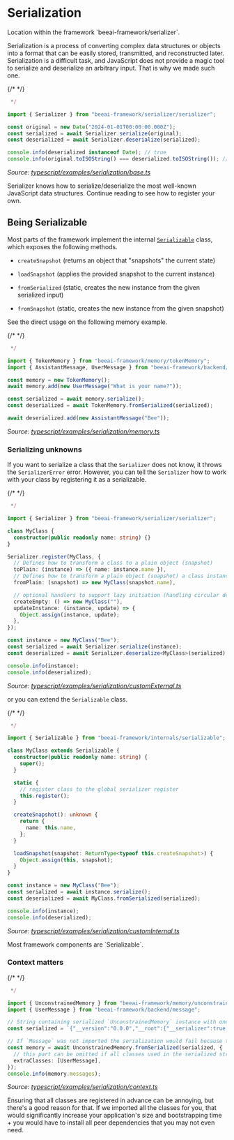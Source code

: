 # Serialization

<Tip>
Location within the framework `beeai-framework/serializer`.
</Tip>

Serialization is a process of converting complex data structures or objects into a format that can be easily stored, transmitted, and reconstructed later.
Serialization is a difficult task, and JavaScript does not provide a magic tool to serialize and deserialize an arbitrary input. That is why we made such one.

{/* <!-- embedme typescript/examples/serialization/base.ts#L4-L9999 --> */}

```ts
 */

import { Serializer } from "beeai-framework/serializer/serializer";

const original = new Date("2024-01-01T00:00:00.000Z");
const serialized = await Serializer.serialize(original);
const deserialized = await Serializer.deserialize(serialized);

console.info(deserialized instanceof Date); // true
console.info(original.toISOString() === deserialized.toISOString()); // true

```

_Source: [typescript/examples/serialization/base.ts](https://github.com/i-am-bee/beeai-framework/blob/main/typescript/examples/tools/base.ts)_

<Note>
Serializer knows how to serialize/deserialize the most well-known JavaScript data structures. Continue reading to see how to register your own.
</Note>

## Being Serializable

Most parts of the framework implement the internal [`Serializable`](https://github.com/i-am-bee/beeai-framework/blob/main/typescript/src/internals/serializable.ts) class, which exposes the following methods.

- `createSnapshot` (returns an object that "snapshots" the current state)
- `loadSnapshot` (applies the provided snapshot to the current instance)

- `fromSerialized` (static, creates the new instance from the given serialized input)
- `fromSnapshot` (static, creates the new instance from the given snapshot)

See the direct usage on the following memory example.

{/* <!-- embedme typescript/examples/serialization/memory.ts#L4-L9999 --> */}

```ts
 */

import { TokenMemory } from "beeai-framework/memory/tokenMemory";
import { AssistantMessage, UserMessage } from "beeai-framework/backend/message";

const memory = new TokenMemory();
await memory.add(new UserMessage("What is your name?"));

const serialized = await memory.serialize();
const deserialized = await TokenMemory.fromSerialized(serialized);

await deserialized.add(new AssistantMessage("Bee"));

```

_Source: [typescript/examples/serialization/memory.ts](https://github.com/i-am-bee/beeai-framework/blob/main/typescript/examples/serialization/memory.ts)_

### Serializing unknowns

If you want to serialize a class that the `Serializer` does not know, it throws the `SerializerError` error.
However, you can tell the `Serializer` how to work with your class by registering it as a serializable.

{/* <!-- embedme typescript/examples/serialization/customExternal.ts#L4-L9999 --> */}

```ts
 */

import { Serializer } from "beeai-framework/serializer/serializer";

class MyClass {
  constructor(public readonly name: string) {}
}

Serializer.register(MyClass, {
  // Defines how to transform a class to a plain object (snapshot)
  toPlain: (instance) => ({ name: instance.name }),
  // Defines how to transform a plain object (snapshot) a class instance
  fromPlain: (snapshot) => new MyClass(snapshot.name),

  // optional handlers to support lazy initiation (handling circular dependencies)
  createEmpty: () => new MyClass(""),
  updateInstance: (instance, update) => {
    Object.assign(instance, update);
  },
});

const instance = new MyClass("Bee");
const serialized = await Serializer.serialize(instance);
const deserialized = await Serializer.deserialize<MyClass>(serialized);

console.info(instance);
console.info(deserialized);

```

_Source: [typescript/examples/serialization/customExternal.ts](https://github.com/i-am-bee/beeai-framework/blob/main/typescript/examples/serialization/customExternal.ts)_

or you can extend the `Serializable` class.

{/* <!-- embedme typescript/examples/serialization/customInternal.ts#L4-L9999 --> */}

```ts
 */

import { Serializable } from "beeai-framework/internals/serializable";

class MyClass extends Serializable {
  constructor(public readonly name: string) {
    super();
  }

  static {
    // register class to the global serializer register
    this.register();
  }

  createSnapshot(): unknown {
    return {
      name: this.name,
    };
  }

  loadSnapshot(snapshot: ReturnType<typeof this.createSnapshot>) {
    Object.assign(this, snapshot);
  }
}

const instance = new MyClass("Bee");
const serialized = await instance.serialize();
const deserialized = await MyClass.fromSerialized(serialized);

console.info(instance);
console.info(deserialized);

```

_Source: [typescript/examples/serialization/customInternal.ts](https://github.com/i-am-bee/beeai-framework/blob/main/typescript/examples/serialization/customInternal.ts)_

<Tip>
Most framework components are `Serializable`.
</Tip>

### Context matters

{/* <!-- embedme typescript/examples/serialization/context.ts#L4-L9999 --> */}

```ts
 */

import { UnconstrainedMemory } from "beeai-framework/memory/unconstrainedMemory";
import { UserMessage } from "beeai-framework/backend/message";

// String containing serialized `UnconstrainedMemory` instance with one message in it.
const serialized = `{"__version":"0.0.0","__root":{"__serializer":true,"__class":"Object","__ref":"18","__value":{"target":"UnconstrainedMemory","snapshot":{"__serializer":true,"__class":"Object","__ref":"17","__value":{"messages":{"__serializer":true,"__class":"Array","__ref":"1","__value":[{"__serializer":true,"__class":"SystemMessage","__ref":"2","__value":{"content":{"__serializer":true,"__class":"Array","__ref":"3","__value":[{"__serializer":true,"__class":"Object","__ref":"4","__value":{"type":"text","text":"You are a helpful assistant."}}]},"meta":{"__serializer":true,"__class":"Object","__ref":"5","__value":{"createdAt":{"__serializer":true,"__class":"Date","__ref":"6","__value":"2025-02-06T14:51:01.459Z"}}},"role":"system"}},{"__serializer":true,"__class":"UserMessage","__ref":"7","__value":{"content":{"__serializer":true,"__class":"Array","__ref":"8","__value":[{"__serializer":true,"__class":"Object","__ref":"9","__value":{"type":"text","text":"Hello!"}}]},"meta":{"__serializer":true,"__class":"Object","__ref":"10","__value":{"createdAt":{"__serializer":true,"__class":"Date","__ref":"11","__value":"2025-02-06T14:51:01.459Z"}}},"role":"user"}},{"__serializer":true,"__class":"AssistantMessage","__ref":"12","__value":{"content":{"__serializer":true,"__class":"Array","__ref":"13","__value":[{"__serializer":true,"__class":"Object","__ref":"14","__value":{"type":"text","text":"Hello, how can I help you?"}}]},"meta":{"__serializer":true,"__class":"Object","__ref":"15","__value":{"createdAt":{"__serializer":true,"__class":"Date","__ref":"16","__value":"2025-02-06T14:51:01.459Z"}}},"role":"assistant"}}]}}}}}}`;

// If `Message` was not imported the serialization would fail because the `Message` had no chance to register itself.
const memory = await UnconstrainedMemory.fromSerialized(serialized, {
  // this part can be omitted if all classes used in the serialized string are imported (and have `static` register block) or at least one initiated
  extraClasses: [UserMessage],
});
console.info(memory.messages);

```

_Source: [typescript/examples/serialization/context.ts](https://github.com/i-am-bee/beeai-framework/blob/main/typescript/examples/serialization/context.ts)_

<Important>
Ensuring that all classes are registered in advance can be annoying, but there's a good reason for that.
If we imported all the classes for you, that would significantly increase your application's size and bootstrapping time + you would have to install all peer dependencies that you may not even need.
</Important>
